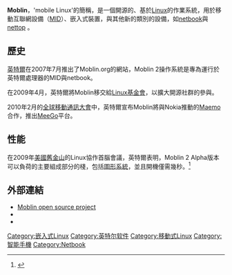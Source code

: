 {{noteTA
|G1=IT
|1=zh-hans:操作系統; zh-tw:作業系統;
}}

{{Infobox OS
| name                   = Moblin
| logo                   = 
| screenshot             = [[File:Moblin_Linux_2.1.png|200px]]
| caption                = Moblin Linux 2.1
| website                = [http://moblin.org/ moblin.org]
| developer              = [[Linux基金會|Linux基金會]]。2009年4月23日前為[[Intel|Intel]]
| family                 = [[類Unix|類Unix]] [[嵌入式操作系統|嵌入式操作系統]]
| source_model           = [[開放原始碼|開放原始碼]]
| latest_release_version = 2.1
| latest_release_date    = 2009年11月4日
| latest_test_version    = 
| latest_test_date       = 
| marketing_target       = 嵌入式操作系統
| language               = 
| kernel_type            = [[單核心|單核心]]
| ui                     = [[Clutter|Clutter]]、[[GTK+|GTK+]]、[[QT|QT]]
| license                = 
| working_state          = 支援中
| supported_platforms    = [[Intel_Atom|Intel Atom]]
| updatemodel            = 
| package_manager        = 
}}

'''Moblin'''，'mobile Linux'的簡稱，是一個開源的、基於[[Linux|Linux]]的作業系統，用於移動互聯網設備（[[MID|MID]]）、嵌入式裝置，與其他新的類別的設備，如[[netbook|netbook]]與[[nettop|nettop]] 。

== 歷史 ==
[[英特爾|英特爾]]在2007年7月推出了Moblin.org的網站，Moblin 2操作系統是專為運行於英特爾處理器的MID與netbook。

在2009年4月，英特爾將Moblin移交給[[Linux基金會|Linux基金會]]，以擴大開源社群的參與。

2010年2月的[[全球移動通訊大會|全球移動通訊大會]]中，英特爾宣布Moblin將與Nokia推動的[[Maemo|Maemo]]合作，推出[[MeeGo|MeeGo]]平台。

== 性能 ==
在2009年[[美國|美國]][[舊金山|舊金山]]的Linux協作首腦會議，英特爾表明，Moblin 2 Alpha版本可以負荷的主要組成部分的棧，包括[[圖形系統|圖形系統]]，並且開機僅需幾秒。<ref>{{Cite web |url=http://arstechnica.com/open-source/news/2009/04/intel-aims-for-2-second-boot-time-with-moblin-linux-platform.ars |title=Intel aims for 2-second boot time with Moblin Linux platform |accessdate=2009-05-07 |archive-date=2009-04-12 |archive-url=https://web.archive.org/web/20090412201359/http://arstechnica.com/open-source/news/2009/04/intel-aims-for-2-second-boot-time-with-moblin-linux-platform.ars |dead-url=no }}</ref>

== 外部連結 ==
{{reflist}}
* [http://moblin.org Moblin open source project]{{Wayback|url=http://moblin.org/ |date=20090709062725 }}
*{{cite web 
 |url=http://www.linuxdevices.com/news/NS4787084021.html 
 |title=Moblin Linux gathers momentum 
 |date=2008-10-22 
 |accessdate=2009-01-29 
 |work=LinuxDevices.com 
 |publisher=[[Ziff_Davis|Ziff Davis Enterprise Holdings]] 
 |archiveurl=https://archive.today/20121206033341/http://www.linuxfordevices.com/c/a/News/Moblin-Linux-gathers-momentum/ 
 |archivedate=2012-12-06 
 |deadurl=yes 
 }}
*{{cite web
 |url=http://arstechnica.com/open-source/news/2009/01/intel-releases-linux-based-moblin-2-alpha-for-netbooks.ars
 |title=Intel releases Linux-based Moblin 2 Alpha for Netbooks
 |last=Paul
 |first=Ryan
 |date=2009-01-28
 |accessdate=2009-01-29
 |work=[[Ars_Technica|ars technica]]
 |publisher=[[Condé_Nast_Publications|Condé Nast Digital]]
 |archive-date=2009-01-29
 |archive-url=https://web.archive.org/web/20090129190428/http://arstechnica.com/open-source/news/2009/01/intel-releases-linux-based-moblin-2-alpha-for-netbooks.ars
 |dead-url=no
 }}

{{智能手機操作系統}}

[[Category:嵌入式Linux|Category:嵌入式Linux]]
[[Category:英特尔软件|Category:英特尔软件]]
[[Category:移動式Linux|Category:移動式Linux]]
[[Category:智能手機|Category:智能手機]]
[[Category:Netbook|Category:Netbook]]
